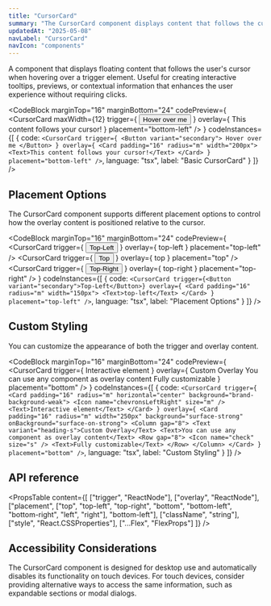 ```yaml
---
title: "CursorCard"
summary: "The CursorCard component displays content that follows the cursor when hovering over a trigger element."
updatedAt: "2025-05-08"
navLabel: "CursorCard"
navIcon: "components"
---
```


A component that displays floating content that follows the user's cursor when hovering over a trigger element. Useful for creating interactive tooltips, previews, or contextual information that enhances the user experience without requiring clicks.

<CodeBlock
  marginTop="16"
  marginBottom="24"
  codePreview={
    <Flex fillWidth horizontal="center" padding="24">
      <CursorCard
        maxWidth={12}
        trigger={
          <Button variant="secondary">
            Hover over me
          </Button>
        }
        overlay={
          <Row padding="16" radius="m">
            <Text>This content follows your cursor!</Text>
          </Row>
        }
        placement="bottom-left"
      />
    </Flex>
  }
  codeInstances={[
    {
      code:
`<CursorCard
  trigger={
    <Button variant="secondary">
      Hover over me
    </Button>
  }
  overlay={
    <Card padding="16" radius="m" width="200px">
      <Text>This content follows your cursor!</Text>
    </Card>
  }
  placement="bottom-left"
/>`,
      language: "tsx",
      label: "Basic CursorCard"
    }
  ]}
/>

## Placement Options

The CursorCard component supports different placement options to control how the overlay content is positioned relative to the cursor.

<CodeBlock
  marginTop="16"
  marginBottom="24"
  codePreview={
    <Row fillWidth gap="16" wrap horizontal="center">
      <CursorCard
        trigger={
          <Button variant="secondary">
            Top-Left
          </Button>
        }
        overlay={
          <Card padding="16" radius="m" width="150px">
            <Text>top-left</Text>
          </Card>
        }
        placement="top-left"
      />
      <CursorCard
        trigger={
          <Button variant="secondary">
            Top
          </Button>
        }
        overlay={
          <Card padding="16" radius="m" width="150px">
            <Text>top</Text>
          </Card>
        }
        placement="top"
      />
      <CursorCard
        trigger={
          <Button variant="secondary">
            Top-Right
          </Button>
        }
        overlay={
          <Card padding="16" radius="m" width="150px">
            <Text>top-right</Text>
          </Card>
        }
        placement="top-right"
      />
    </Row>
  }
  codeInstances={[
    {
      code:
`<CursorCard
  trigger={<Button variant="secondary">Top-Left</Button>}
  overlay={
    <Card padding="16" radius="m" width="150px">
      <Text>top-left</Text>
    </Card>
  }
  placement="top-left"
/>`,
      language: "tsx",
      label: "Placement Options"
    }
  ]}
/>

## Custom Styling

You can customize the appearance of both the trigger and overlay content.

<CodeBlock
  marginTop="16"
  marginBottom="24"
  codePreview={
    <Flex fillWidth horizontal="center" padding="24">
      <CursorCard
        trigger={
          <Card padding="16" radius="m" horizontal="center" background="brand-background-weak">
            <Icon name="chevronsLeftRight" size="m" />
            <Text>Interactive element</Text>
          </Card>
        }
        overlay={
          <Card padding="16" radius="m" width="250px" background="surface-strong" onBackground="surface-on-strong">
            <Column gap="8">
              <Text variant="heading-s">Custom Overlay</Text>
              <Text>You can use any component as overlay content</Text>
              <Row gap="8">
                <Icon name="check" size="s" />
                <Text>Fully customizable</Text>
              </Row>
            </Column>
          </Card>
        }
        placement="bottom"
      />
    </Flex>
  }
  codeInstances={[
    {
      code:
`<CursorCard
  trigger={
    <Card padding="16" radius="m" horizontal="center" background="brand-background-weak">
      <Icon name="chevronsLeftRight" size="m" />
      <Text>Interactive element</Text>
    </Card>
  }
  overlay={
    <Card padding="16" radius="m" width="250px" background="surface-strong" onBackground="surface-on-strong">
      <Column gap="8">
        <Text variant="heading-s">Custom Overlay</Text>
        <Text>You can use any component as overlay content</Text>
        <Row gap="8">
          <Icon name="check" size="s" />
          <Text>Fully customizable</Text>
        </Row>
      </Column>
    </Card>
  }
  placement="bottom"
/>`,
      language: "tsx",
      label: "Custom Styling"
    }
  ]}
/>

## API reference

<PropsTable
  content={[
    ["trigger", "ReactNode"],
    ["overlay", "ReactNode"],
    ["placement", ["top", "top-left", "top-right", "bottom", "bottom-left", "bottom-right", "left", "right"], "bottom-left"],
    ["className", "string"],
    ["style", "React.CSSProperties"],
    ["...Flex", "FlexProps"]
  ]}
/>

## Accessibility Considerations

The CursorCard component is designed for desktop use and automatically disables its functionality on touch devices. For touch devices, consider providing alternative ways to access the same information, such as expandable sections or modal dialogs.